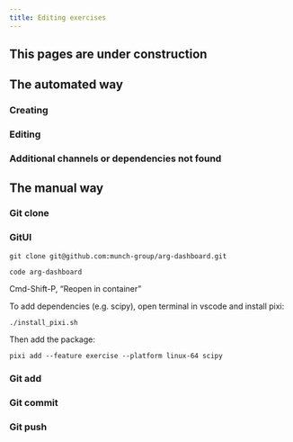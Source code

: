 ```yaml
---
title: Editing exercises
---
```


::: {.callout-caution }
## This pages are under construction

:::


## The automated way

### Creating


### Editing


### Additional channels or dependencies not found





## The manual way


### Git clone



### GitUI

    git clone git@github.com:munch-group/arg-dashboard.git

    code arg-dashboard

Cmd-Shift-P, "Reopen in container"

To add dependencies (e.g. scipy), open terminal in vscode and install pixi:

    ./install_pixi.sh

Then add the package:

    pixi add --feature exercise --platform linux-64 scipy
 

### Git add


### Git commit


### Git push